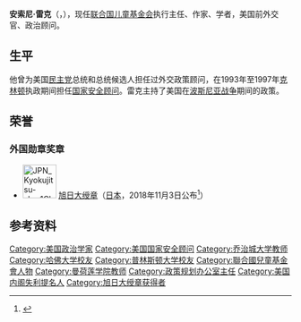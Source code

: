 '''安索尼·雷克'''（{{lang-en|Anthony Lake}}，{{bd|1939年|4月2日||}}），现任[[联合国儿童基金会|联合国儿童基金会]]执行主任、作家、学者，美国前外交官、政治顾问。

==生平==
他曾为美国[[民主党_(美国)|民主党]]总统和总统候选人担任过外交政策顾问，在1993年至1997年[[比尔·克林顿|克林顿]]执政期间担任[[国家安全顾问_(美国)|国家安全顾问]]。雷克主持了美国在[[波斯尼亚战争|波斯尼亚战争]]期间的政策。

==荣誉==
===外国勋章奖章===
* [[File:JPN_Kyokujitsu-sho_1Class_BAR.svg|60px]] [[旭日大绶章|旭日大绶章]]（[[日本|日本]]，2018年11月3日公布<ref>{{ja}}{{cite web |url=https://www.mofa.go.jp/mofaj/files/000415622.pdf |title=平成30年秋の外国人叙勲受章者名簿 |publisher=[[内阁府|内阁府]] |date=2018-11-03 |accessdate=2021-12-22 |archiveurl=https://web.archive.org/web/20210221035241/https://www.mofa.go.jp/mofaj/files/000415622.pdf |archivedate=2021-02-21 |dead-url=no }}</ref>）

==参考资料==
{{reflist}}

{{NSAA}}
{{Authority control}}
{{DEFAULTSORT:Lake, Anthony}}
[[Category:美国政治学家|Category:美国政治学家]]
[[Category:美国国家安全顾问|Category:美国国家安全顾问]]
[[Category:乔治城大学教师|Category:乔治城大学教师]]
[[Category:哈佛大学校友|Category:哈佛大学校友]]
[[Category:普林斯顿大学校友|Category:普林斯顿大学校友]]
[[Category:聯合國兒童基金會人物|Category:聯合國兒童基金會人物]]
[[Category:曼荷莲学院教师|Category:曼荷莲学院教师]]
[[Category:政策规划办公室主任|Category:政策规划办公室主任]]
[[Category:美国内阁失利提名人|Category:美国内阁失利提名人]]
[[Category:旭日大绶章获得者|Category:旭日大绶章获得者]]
